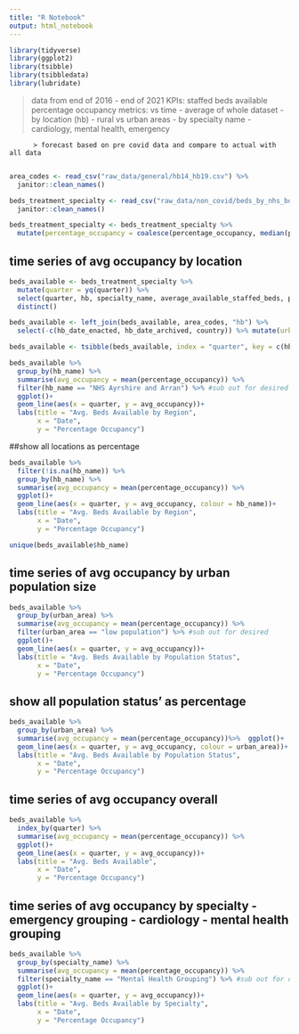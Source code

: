 ```yaml
---
title: "R Notebook"
output: html_notebook
---
```

```r
library(tidyverse)
library(ggplot2)
library(tsibble)
library(tsibbledata)
library(lubridate)
```

>data from end of 2016 - end of 2021
>KPIs: staffed beds available
       percentage occupancy
>metrics: vs time - average of whole dataset
                  - by location (hb) - rural vs urban areas
                  - by specialty name - cardiology, mental health, emergency
          
          > forecast based on pre covid data and compare to actual with all data      
          
```r
area_codes <- read_csv("raw_data/general/hb14_hb19.csv") %>% 
  janitor::clean_names()

beds_treatment_specialty <- read_csv("raw_data/non_covid/beds_by_nhs_board_of_treatment_and_specialty.csv") %>% 
  janitor::clean_names()

beds_treatment_specialty <- beds_treatment_specialty %>% 
  mutate(percentage_occupancy = coalesce(percentage_occupancy, median(percentage_occupancy, na.rm = TRUE)))
```


## time series of avg occupancy by location 
```r
beds_available <- beds_treatment_specialty %>% 
  mutate(quarter = yq(quarter)) %>%
  select(quarter, hb, specialty_name, average_available_staffed_beds, percentage_occupancy) %>% 
  distinct()

beds_available <- left_join(beds_available, area_codes, "hb") %>% 
  select(-c(hb_date_enacted, hb_date_archived, country)) %>% mutate(urban_area = if_else(hb_name %in% c("NHS Greater Glasgow and Clyde", "NHS Lanarkshire", "NHS Lothian"), "high population", "low population")) #based on greater than 500,000

beds_available <- tsibble(beds_available, index = "quarter", key = c(hb, specialty_name, average_available_staffed_beds, percentage_occupancy, hb_name, urban_area))

beds_available %>% 
  group_by(hb_name) %>% 
  summarise(avg_occupancy = mean(percentage_occupancy)) %>% 
  filter(hb_name == "NHS Ayrshire and Arran") %>% #sub out for desired area
  ggplot()+
  geom_line(aes(x = quarter, y = avg_occupancy))+
  labs(title = "Avg. Beds Available by Region",
       x = "Date",
       y = "Percentage Occupancy")
```
##show all locations as percentage
```r
beds_available %>% 
  filter(!is.na(hb_name)) %>% 
  group_by(hb_name) %>% 
  summarise(avg_occupancy = mean(percentage_occupancy)) %>% 
  ggplot()+
  geom_line(aes(x = quarter, y = avg_occupancy, colour = hb_name))+
  labs(title = "Avg. Beds Available by Region",
       x = "Date",
       y = "Percentage Occupancy")

unique(beds_available$hb_name)
```


## time series of avg occupancy by urban population size
```r
beds_available %>% 
  group_by(urban_area) %>% 
  summarise(avg_occupancy = mean(percentage_occupancy)) %>% 
  filter(urban_area == "low population") %>% #sub out for desired 
  ggplot()+
  geom_line(aes(x = quarter, y = avg_occupancy))+
  labs(title = "Avg. Beds Available by Population Status",
       x = "Date",
       y = "Percentage Occupancy")
```
## show all population status' as percentage
```r
beds_available %>% 
  group_by(urban_area) %>% 
  summarise(avg_occupancy = mean(percentage_occupancy))%>%  ggplot()+
  geom_line(aes(x = quarter, y = avg_occupancy, colour = urban_area))+
  labs(title = "Avg. Beds Available by Population Status",
       x = "Date",
       y = "Percentage Occupancy")
```




## time series of avg occupancy overall
```r
beds_available %>% 
  index_by(quarter) %>% 
  summarise(avg_occupancy = mean(percentage_occupancy)) %>% 
  ggplot()+
  geom_line(aes(x = quarter, y = avg_occupancy))+
  labs(title = "Avg. Beds Available",
       x = "Date",
       y = "Percentage Occupancy")
```
## time series of avg occupancy by specialty - emergency grouping - cardiology - mental health grouping
```r
beds_available %>% 
  group_by(specialty_name) %>% 
  summarise(avg_occupancy = mean(percentage_occupancy)) %>% 
  filter(specialty_name == "Mental Health Grouping") %>% #sub out for desired area
  ggplot()+
  geom_line(aes(x = quarter, y = avg_occupancy))+
  labs(title = "Avg. Beds Available by Specialty",
       x = "Date",
       y = "Percentage Occupancy")
```

